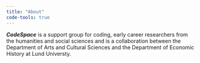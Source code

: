 ```yaml
---
title: "About"
code-tools: true
---
```


__*CodeSpace*__ is a support group for coding, early career researchers
from the humanities and social sciences and is a collaboration between
the Department of Arts and Cultural Sciences and the Department of
Economic History at Lund Universty.
